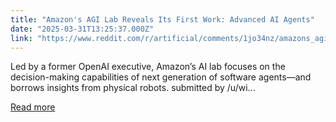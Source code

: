 ```yaml
---
title: "Amazon's AGI Lab Reveals Its First Work: Advanced AI Agents"
date: "2025-03-31T13:25:37.000Z"
link: "https://www.reddit.com/r/artificial/comments/1jo34nz/amazons_agi_lab_reveals_its_first_work_advanced/"
---
```


Led by a former OpenAI executive, Amazon’s AI lab focuses on the decision-making capabilities of next generation of software agents—and borrows insights from physical robots.
    submitted by    /u/wi...

[Read more](https://www.reddit.com/r/artificial/comments/1jo34nz/amazons_agi_lab_reveals_its_first_work_advanced/)
